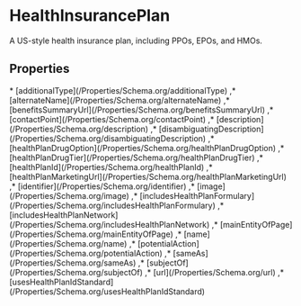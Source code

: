 
# HealthInsurancePlan

A US-style health insurance plan, including PPOs, EPOs, and HMOs.

## Properties

<Grid>
* [additionalType](/Properties/Schema.org/additionalType)
,* [alternateName](/Properties/Schema.org/alternateName)
,* [benefitsSummaryUrl](/Properties/Schema.org/benefitsSummaryUrl)
,* [contactPoint](/Properties/Schema.org/contactPoint)
,* [description](/Properties/Schema.org/description)
,* [disambiguatingDescription](/Properties/Schema.org/disambiguatingDescription)
,* [healthPlanDrugOption](/Properties/Schema.org/healthPlanDrugOption)
,* [healthPlanDrugTier](/Properties/Schema.org/healthPlanDrugTier)
,* [healthPlanId](/Properties/Schema.org/healthPlanId)
,* [healthPlanMarketingUrl](/Properties/Schema.org/healthPlanMarketingUrl)
,* [identifier](/Properties/Schema.org/identifier)
,* [image](/Properties/Schema.org/image)
,* [includesHealthPlanFormulary](/Properties/Schema.org/includesHealthPlanFormulary)
,* [includesHealthPlanNetwork](/Properties/Schema.org/includesHealthPlanNetwork)
,* [mainEntityOfPage](/Properties/Schema.org/mainEntityOfPage)
,* [name](/Properties/Schema.org/name)
,* [potentialAction](/Properties/Schema.org/potentialAction)
,* [sameAs](/Properties/Schema.org/sameAs)
,* [subjectOf](/Properties/Schema.org/subjectOf)
,* [url](/Properties/Schema.org/url)
,* [usesHealthPlanIdStandard](/Properties/Schema.org/usesHealthPlanIdStandard)

</Grid>

